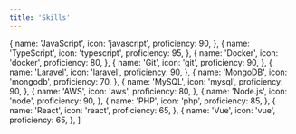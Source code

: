 ```yaml
---
title: 'Skills'
---
```


  {
    name: 'JavaScript',
    icon: 'javascript',
    proficiency: 90,
  },
  {
    name: 'TypeScript',
    icon: 'typescript',
    proficiency: 95,
  },
  {
    name: 'Docker',
    icon: 'docker',
    proficiency: 80,
  },
  {
    name: 'Git',
    icon: 'git',
    proficiency: 90,
  },
  {
    name: 'Laravel',
    icon: 'laravel',
    proficiency: 90,
  },
  {
    name: 'MongoDB',
    icon: 'mongodb',
    proficiency: 70,
  },
  {
    name: 'MySQL',
    icon: 'mysql',
    proficiency: 90,
  },
  {
    name: 'AWS',
    icon: 'aws',
    proficiency: 80,
  },
  {
    name: 'Node.js',
    icon: 'node',
    proficiency: 90,
  },
  {
    name: 'PHP',
    icon: 'php',
    proficiency: 85,
  },
  {
    name: 'React',
    icon: 'react',
    proficiency: 65,
  },
  {
    name: 'Vue',
    icon: 'vue',
    proficiency: 65,
  },
]
